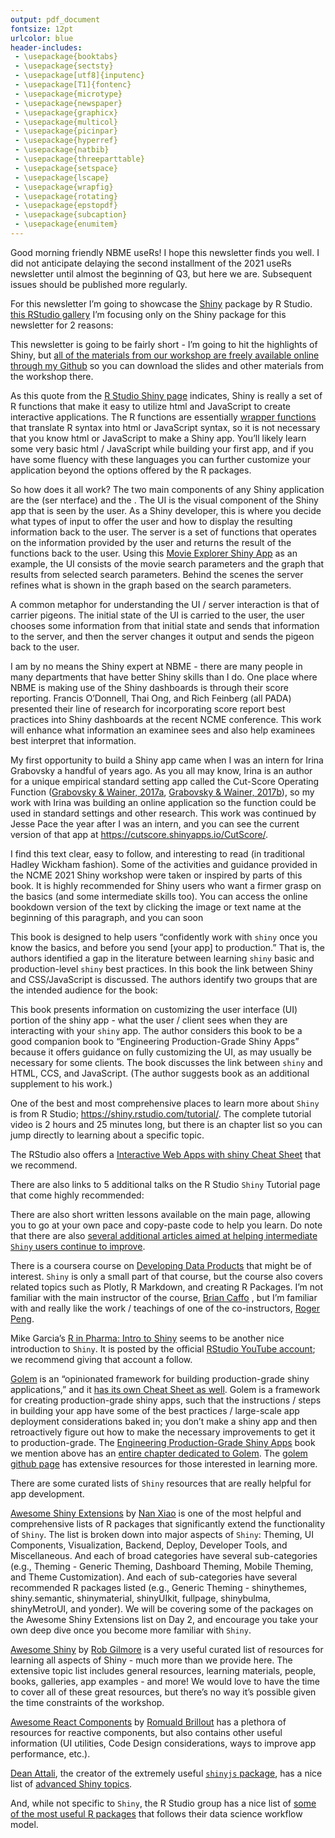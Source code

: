 ---
output: pdf_document
fontsize: 12pt
urlcolor: blue
header-includes:
 - \usepackage{booktabs}
 - \usepackage{sectsty}
 - \usepackage[utf8]{inputenc}
 - \usepackage[T1]{fontenc}
 - \usepackage{microtype}
 - \usepackage{newspaper}
 - \usepackage{graphicx}
 - \usepackage{multicol}
 - \usepackage{picinpar}
 - \usepackage{hyperref} 
 - \usepackage{natbib}
 - \usepackage{threeparttable}
 - \usepackage{setspace}
 - \usepackage{lscape}
 - \usepackage{wrapfig}
 - \usepackage{rotating}
 - \usepackage{epstopdf}
 - \usepackage{subcaption} 
 - \usepackage{enumitem}
---

```{=tex}
\date{June 29, 2021}
\currentvolume{2}
\currentissue{2}
\SetPaperName{NBME us:eRs:}
\SetHeaderName{NBME useRs}
\SetPaperLocation{}
\SetPaperSlogan{``there is art to data science''}
\SetPaperPrice{PRICELESS}
```
\maketitle

\vspace{-.5cm}

Good morning friendly NBME useRs! I hope this newsletter finds you well. I did not anticipate delaying the second installment of the 2021 useRs newsletter until almost the beginning of Q3, but here we are. Subsequent issues should be published more regularly.

```{=tex}
\sectionfont{\centering}
```

\vspace{-.5cm}
\section{R Shiny}

For this newsletter I'm going to showcase the [Shiny](https://shiny.rstudio.com/) package by R Studio. \textbf{If you're not familiar with Shiny, I encourage you to take a look at} [this RStudio gallery](https://shiny.rstudio.com/gallery/) \textbf{of example Shiny apps to get a sense of what this newsletter will talk about.} I'm focusing only on the Shiny package for this newsletter for 2 reasons:

\begin{enumerate}
\item Shiny is a fantastic package that allows you to build your own interactive web applications in R. These "web applications" can take on many forms - traditional interactive websites that are publicly available and can be found via a hyperlink, or internally hosted applications for a variety of tasks, such as score reporting, item review, automatic item generation, or automated report generation. Importantly, using Shiny \textit{does not require that the end user know any R syntax.}
\item I was part of a team that recently offered an 8-hour workshop on using Shiny (this was at the recent \href{https://higherlogicdownload.s3.amazonaws.com/NCME/c53581e4-9882-4137-987b-4475f6cb502a/UploadedImages/2021__Annual_Meeting/NCME_2021_FINAL_Print_Program_May_26_2021.pdf}{NCME conference}). I'm going to leverage that work to get another newsletter in your hands. 
\end{enumerate}

This newsletter is going to be fairly short - I'm going to hit the highlights of Shiny, but [all of the materials from our workshop are freely available online through my Github](https://github.com/runyoncr/ShinyWorkshop_NCME2021) so you can download the slides and other materials from the workshop there.

\subsection{Background}

\begin{quote}
"Shiny is an R package that makes it easy to build interactive web apps straight from R. You can host standalone apps on a webpage or embed them in \href{https://rmarkdown.rstudio.com/}{R Markdown documents} or build \href{http://rstudio.github.io/shinydashboard/}{dashboards}. You can also extend your Shiny apps with \href{http://rstudio.github.io/shinythemes/}{CSS themes}, \href{http://www.htmlwidgets.org/}{htmlwidgets}, and \href{https://shiny.rstudio.com/articles/packaging-javascript.html}{JavaScript actions}."
\end{quote}

As this quote from the [R Studio Shiny page](https://shiny.rstudio.com/) indicates, Shiny is really a set of R functions that make it easy to utilize html and JavaScript to create interactive applications. The R functions are essentially [wrapper functions](https://en.wikipedia.org/wiki/Wrapper_function) that translate R syntax into html or JavaScript syntax, so it is not necessary that you know html or JavaScript to make a Shiny app. You'll likely learn some very basic html / JavaScript while building your first app, and if you have some fluency with these languages you can further customize your application beyond the options offered by the R packages.

\newpage
\vspace*{-.5cm}
\subsection{UI and Server}

\begin{wrapfigure}{r}{0.4\textwidth}
  \vspace{-20pt}
  \begin{center}
    \includegraphics[width=0.45\textwidth]{uiserver2.png}
  \end{center}
  \vspace{-20pt}
\end{wrapfigure}

So how does it all work? The two main components of any Shiny application are the \textbf{UI} (\underline{U}ser \underline{I}nterface) and the \textbf{server}. The UI is the visual component of the Shiny app that is seen by the user. As a Shiny developer, this is where you decide what types of input to offer the user and how to display the resulting information back to the user. The server is a set of functions that operates on the information provided by the user and returns the result of the functions back to the user. Using this [Movie Explorer Shiny App](https://shiny.rstudio.com/gallery/movie-explorer.html) as an example, the UI consists of the movie search parameters and the graph that results from selected search parameters. Behind the scenes the server refines what is shown in the graph based on the search parameters. 

A common metaphor for understanding the UI / server interaction is that of carrier pigeons. The initial state of the UI is carried to the user, the user chooses some information from that initial state and sends that information to the server, and then the server changes it output and sends the pigeon back to the user.

\subsection{R Shiny at NBME}

I am by no means the Shiny expert at NBME - there are many people in many departments that have better Shiny skills than I do. One place where NBME is making use of the Shiny dashboards is through their score reporting. Francis O'Donnell, Thai Ong, and Rich Feinberg (all PADA) presented their line of research for incorporating score report best practices into Shiny dashboards at the recent NCME conference. This work will enhance what information an examinee sees and also help examinees best interpret that information. 

My first opportunity to build a Shiny app came when I was an intern for Irina Grabovsky a handful of years ago. As you all may know, Irina is an author for a unique empirical standard setting app called the Cut-Score Operating Function ([Grabovsky & Wainer, 2017a](https://journals.sagepub.com/doi/full/10.3102/1076998617696495), [Grabovsky & Wainer, 2017b](https://journals.sagepub.com/doi/full/10.3102/1076998617701134)), so my work with Irina was building an online application so the function could be used in standard settings and other research. This work was continued by Jesse Pace the year after I was an intern, and you can see the current version of that app at [https://cutscore.shinyapps.io/CutScore/](https://cutscore.shinyapps.io/CutScore/).

\vspace{.5cm}

\begin{figure}[h!]
\centering
\includegraphics[height=1in]{shinyBanner.png}
\end{figure}

\newpage
\vspace*{-.5cm}
\subsection{Shiny Books}

\begin{centering}
\hfill
\href{https://mastering-shiny.org/}{\includegraphics[width=.35\textwidth, height = 2in]{MasteringShiny.png}}\hfill
\href{https://engineering-shiny.org/}{\includegraphics[width=.35\textwidth, height = 2in]{EngineeringShiny2.png}}\hfill
\href{https://unleash-shiny.rinterface.com/index.html}{\includegraphics[width=.25\textwidth, height = 2in]{OutstandingInterfaces.png}}

\end{centering}


\vspace{.5cm}

\href{https://mastering-shiny.org/}{\textbf{Mastering Shiny by Hadley Wickham.}} I find this text clear, easy to follow, and interesting to read (in traditional Hadley Wickham fashion). Some of the activities and guidance provided in the NCME 2021 Shiny workshop were taken or inspired by parts of this book. It is highly recommended for Shiny users who want a firmer grasp on the basics (and some intermediate skills too). You can access the online bookdown version of the text by clicking the image or text name at the beginning of this paragraph, and you can soon \href{https://www.oreilly.com/library/view/mastering-shiny/9781492047377/}{order a print version of book from O'Reilly.}

\vspace{.5cm}

\href{https://engineering-shiny.org/}{\textbf{Engineering Production-Grade Shiny Apps by Colin Fay, S\'ebastien Rochette, Vincent Guyader, and Cervan Girard.}} This book is designed to help users "confidently work with `shiny` once you know the basics, and before you send [your app] to production." That is, the authors identified a gap in the literature between learning `shiny` basic and production-level `shiny` best practices. In this book the link between Shiny and CSS/JavaScript is discussed. The authors identify two groups that are the intended audience for the book:

\begin{itemize}
\item Team managers who want to help organizing work, and `shiny` developers who want to learn about project management.
\item Developers who want to cover medium to advanced `shiny` topics that will be relevant to production.
\end{itemize}

\vspace{.5cm}

\href{https://unleash-shiny.rinterface.com/index.html}{\textbf{Outstanding User Interfaces with Shiny by David Granjon.}} This book presents information on customizing the user interface (UI) portion of the shiny app - what the user / client sees when they are interacting with your `shiny` app. The author considers this book to be a good companion book to "Engineering Production-Grade Shiny Apps" because it offers guidance on fully customizing the UI, as may usually be necessary for some clients. The book discusses the link between `shiny` and HTML, CCS, and JavaScript. (The author suggests \href{https://engineering-shiny.org/}{John Coene's Javascript for R} book as an additional supplement to his work.)


\newpage
\vspace*{-.5cm}
\subsection{R Studio Shiny Resources}

One of the best and most comprehensive places to learn more about `Shiny` is from R Studio; [https://shiny.rstudio.com/tutorial/](https://shiny.rstudio.com/tutorial/). The complete tutorial video is 2 hours and 25 minutes long, but there is an chapter list so you can jump directly to learning about a specific topic.

The RStudio also offers a [Interactive Web Apps with shiny Cheat Sheet](https://shiny.rstudio.com/images/shiny-cheatsheet.pdf) that we recommend.

There are also links to 5 additional talks on the R Studio `Shiny` Tutorial page that come highly recommended:
\begin{itemize}
\item \href{https://www.rstudio.com/resources/shiny-dev-con/reactivity-pt-1-joe-cheng/}{Effective Reactive Programming Part 1} 
\item \href{https://www.rstudio.com/resources/shiny-dev-con/reactivity-pt-2/}{Effective Reactive Programming Part 2} 
\item \href{https://www.rstudio.com/resources/webinars/interactive-graphics-with-shiny/}{Interactive Graphics with Shiny} 
\item \href{https://www.rstudio.com/resources/shiny-dev-con/modules/}{How to use Shiny Modules} 
\item \href{https://www.rstudio.com/resources/shiny-dev-con/debugging-techniques/}{Debugging techniques} 
\end{itemize}

There are also short written lessons available on the main page, allowing you to go at your own pace and copy-paste code to help you learn. Do note that there are also [several additional articles aimed at helping intermediate `Shiny` users continue to improve](https://shiny.rstudio.com/articles/).

\subsection{Other Shiny Video Tutorials}

There is a coursera course on [Developing Data Products](https://www.coursera.org/learn/data-products) that might be of interest. `Shiny` is only a small part of that course, but the course also covers related topics such as Plotly, R Markdown, and creating R Packages. I'm not familiar with the main instructor of the course, [Brian Caffo](https://www.jhsph.edu/faculty/directory/profile/1010/brian-s-caffo) , but I'm familiar with and really like the work / teachings of one of the co-instructors, [Roger Peng](http://www.biostat.jhsph.edu/~rpeng/).

Mike Garcia's [R in Pharma: Intro to Shiny](https://www.youtube.com/watch?v=eoeLn8SyDW8&ab_channel=RStudio) seems to be another nice introduction to `Shiny`. It is posted by the official [RStudio YouTube account](https://www.youtube.com/channel/UC3xfbCMLCw1Hh4dWop3XtHg); we recommend giving that account a follow. 

\subsection{Golem}

[Golem](https://golemverse.org/) is an "opinionated framework for building production-grade shiny applications," and it [has its own Cheat Sheet as well](https://thinkr.fr/golem_cheatsheet_v0.1.pdf). Golem is a framework for creating production-grade shiny apps, such that the instructions / steps in building your app have some of the best practices / large-scale app deployment considerations baked in; you don't make a shiny app and then retroactively figure out how to make the necessary improvements to get it to production-grade. The [Engineering Production-Grade Shiny Apps](https://engineering-shiny.org/) book we mention above has an [entire chapter dedicated to Golem](https://engineering-shiny.org/golem.html). The [golem github page](https://github.com/ThinkR-open/golem) has extensive resources for those interested in learning more.

\newpage
\vspace*{-.5cm}
\subsection{Aggregated Shiny Package Lists}

There are some \textit{fantastic} curated lists of `Shiny` resources that are really helpful for app development. 

\vspace{1em}

[Awesome Shiny Extensions](https://github.com/nanxstats/awesome-shiny-extensions) by [Nan Xiao](https://github.com/nanxstats) is one of the most helpful and comprehensive lists of R packages that significantly extend the functionality of `Shiny`. The list is broken down into major aspects of `Shiny`: Theming, UI Components, Visualization, Backend, Deploy, Developer Tools, and Miscellaneous. And each of \textit{those} broad categories have several sub-categories (e.g., Theming - Generic Theming, Dashboard Theming, Mobile Theming, and Theme Customization). And each of \textit{those} sub-categories have several recommended R packages listed (e.g., Generic Theming - shinythemes, shiny.semantic, shinymaterial, shinyUIkit, fullpage, shinybulma, shinyMetroUI, and yonder). We will be covering some of the packages on the Awesome Shiny Extensions list on Day 2, and encourage you take your own deep dive once you become more familiar with `Shiny`.

\vspace{1em}

[Awesome Shiny](https://github.com/grabear/awesome-rshiny) by [Rob Gilmore](https://github.com/grabear) is a very useful curated list of resources for learning all aspects of Shiny - much more than we provide here. The extensive topic list includes general resources, learning materials, people, books, galleries, app examples - and more! \textbf{We strongly encourage you to check out this list of resources to continue you `Shiny` learning journey.} We would love to have the time to cover all of these great resources, but there's no way it's possible given the time constraints of the workshop. 

\vspace{1em}

[Awesome React Components](https://github.com/brillout/awesome-react-components) by [Romuald Brillout](https://github.com/brillout) has a plethora of resources for reactive components, but also contains other useful information (UI utilities, Code Design considerations, ways to improve app performance, etc.).

\vspace{1em}

[Dean Attali](https://github.com/daattali), the creator of the extremely useful [`shinyjs` package](https://deanattali.com/shinyjs/), has a nice list of [advanced Shiny topics](https://github.com/daattali/advanced-shiny).

\vspace{1em}

And, while not specific to `Shiny`, the R Studio group has a nice list of [some of the most useful R packages](https://github.com/rstudio/RStartHere) that follows their data science workflow model.

\vspace{1em}

\begin{center}
\href{https://github.com/rstudio/RStartHere}{\includegraphics[height=2.5in]{data-science-workflow.png}}
\end{center}

